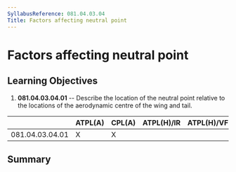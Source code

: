 ```yaml
---
SyllabusReference: 081.04.03.04
Title: Factors affecting neutral point
---
```


# Factors affecting neutral point

## Learning Objectives

1.  **081.04.03.04.01** -- Describe the location of the neutral point relative
    to the locations of the aerodynamic centre of the wing and tail.

|                 | ATPL(A) | CPL(A) | ATPL(H)/IR | ATPL(H)/VFR | CPL(H) | IR  | CBIR(A) |
| --------------- | ------- | ------ | ---------- | ----------- | ------ | --- | ------- |
| 081.04.03.04.01 | X       | X      |            |             |        |     |         |

## Summary
